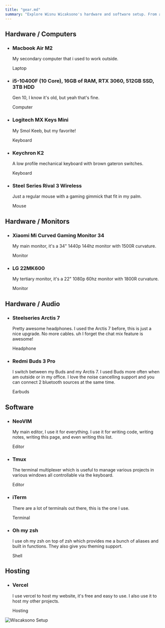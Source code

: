 ```yaml
---
title: "gear.md"
summary: "Explore Wisnu Wicaksono's hardware and software setup. From a powerful computer with an i5-10400F, 16GB of RAM, RTX 3060, and more, to a Macbook Air M2 for work on the go. His favorite tools include NeoVIM, Tmux, iTerm, and Oh my zsh. He hosts his website and projects on Vercel. Discover his tech world!"
---
```



## Hardware / Computers

- ### Macbook Air M2
  My secondary computer that i used to work outside.
  
  <Badge>Laptop</Badge>
  
- ### i5-10400F (10 Core), 16GB of RAM, RTX 3060, 512GB SSD, 3TB HDD
  Gen 10, I know it's old, but yeah that's fine.
  
  <Badge>Computer</Badge>

- ### Logitech MX Keys Mini
  My Smol Keeb, but my favorite!

  <Badge>Keyboard</Badge>

- ### Keychron K2
  A low profile mechanical keyboard with brown gateron switches.
  
  <Badge>Keyboard</Badge>

- ### Steel Series Rival 3 Wireless
  Just a regular mouse with a gaming gimmick that fit in my palm.
  
  <Badge>Mouse</Badge>
  

## Hardware / Monitors
- ### Xiaomi Mi Curved Gaming Monitor 34
  My main monitor, it's a 34" 1440p 144hz monitor with 1500R curvature.
  
  <Badge>Monitor</Badge>

- ### LG 22MK600
  My tertiary monitor, it's a 22" 1080p 60hz monitor with 1800R curvature.
  
  <Badge>Monitor</Badge>


## Hardware / Audio
- ### Steelseries Arctis 7
  Pretty awesome headphones. I used the Arctis 7 before, this is just a nice upgrade. No more cables. uh I forget the chat mix feature is awesome!  
  
  <Badge>Headphone</Badge>

- ### Redmi Buds 3 Pro
  I switch between my Buds and my Arctis 7. I used Buds more often when am outside or in my office. I love the noise cancelling support and you can connect 2 bluetooth sources at the same time.  
  
  <Badge>Earbuds</Badge>


## Software
- ### NeoVIM
  My main editor, I use it for everything. I use it for writing code, writing notes, writing this page, and even writing this list.  
  
  <Badge>Editor</Badge>

- ### Tmux
  The terminal multiplexer which is useful to manage various projects in various windows all controllable via the keyboard.
  
  <Badge>Editor</Badge>

- ### iTerm
  There are a lot of terminals out there, this is the one I use.

  <Badge>Terminal</Badge>

- ### Oh my zsh
  I use oh my zsh on top of zsh which provides me a bunch of aliases and built in functions. They also give you theming support.
  
  <Badge>Shell</Badge>


## Hosting
- ### Vercel
  I use vercel to host my website, it's free and easy to use. I also use it to host my other projects.
  
  <Badge>Hosting</Badge>

  
![Wiscaksono Setup](https://wiscaksono-next.vercel.app/_next/image?url=%2Fsetup.jpg&w=3840&q=75)

